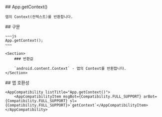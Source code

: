 
<Section>
    ## App.getContext()

    앱의 Context(컨텍스트)를 반환합니다.
</Section>
<Section>
    ## 구문

    ~~~js
    App.getContext();
    ~~~

    <Section>
        ### 반환값

        `android.content.Context` - 앱의 Context를 반환합니다.
    </Section>
</Section>
<Section>
    ## 앱 호환성

    <AppCompatibility listTitle="App.getContext()">
        <AppCompatibilityItem msgBot={Compatibility.FULL_SUPPORT} arBot={Compatibility.FULL_SUPPORT} sl={Compatibility.FULL_SUPPORT}>`getContext`</AppCompatibilityItem>
    </AppCompatibility>
</Section>